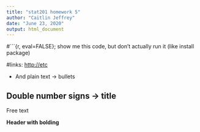 ```yaml
---
title: "stat201 homework 5"
author: "Caitlin Jeffrey"
date: "June 23, 2020"
output: html_document
---
```


#```{r, eval=FALSE}; show me this code, but don't actually run it (like install package)

#links:
<http://etc>

* And plain text -> bullets

## Double number signs -> title

Free text

**Header with bolding**

\pagebreak